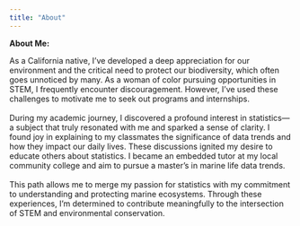 ```yaml
---
title: "About"
---
```


**About Me:**

As a California native, I've developed a deep appreciation for our environment and the critical need to protect our biodiversity, which often goes unnoticed by many. As a woman of color pursuing opportunities in STEM, I frequently encounter discouragement. However, I've used these challenges to motivate me to seek out programs and internships.\
\
During my academic journey, I discovered a profound interest in statistics—a subject that truly resonated with me and sparked a sense of clarity. I found joy in explaining to my classmates the significance of data trends and how they impact our daily lives. These discussions ignited my desire to educate others about statistics. I became an embedded tutor at my local community college and aim to pursue a master's in marine life data trends.\
\
This path allows me to merge my passion for statistics with my commitment to understanding and protecting marine ecosystems. Through these experiences, I'm determined to contribute meaningfully to the intersection of STEM and environmental conservation.
